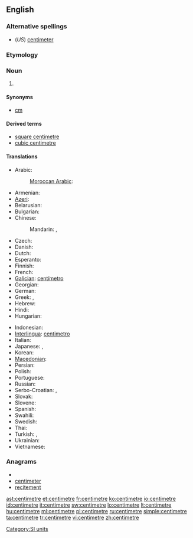 ==English==

===Alternative spellings===
* (''US'') [[centimeter]]

===Etymology===
{{prefix|centi|metre}}

===Noun===
{{en-noun}}

# {{SI-unit|centi|metre|length}}

====Synonyms====
* [[cm]]

====Derived terms====
* [[square centimetre]]
* [[cubic centimetre]]

====Translations====
{{trans-top|one-hundredth of a metre}}
* Arabic: {{t|ar|سنتميتر|m|tr=sintimítr}}
*: [[Moroccan Arabic]]: {{tø|ary|سنتيم|m|tr=santīm|sc=Arab}}
* Armenian: {{t-|hy|սանտիմետր|tr=santimetr}}
* [[Azeri]]: {{t-|az|santimetr|xs=Azeri}}
* Belarusian: {{t|be|сантыметр|m|tr=santymétr|xs=Belarusian}}
* Bulgarian: {{t+|bg|сантиметър|m|tr=santimétǎr}}
* Chinese:
*: Mandarin: {{t|cmn|釐米|sc=Hani}}, {{t|cmn|厘米|tr=límǐ|sc=Hani}}
* Czech: {{t-|cs|centimetr|m}}
* Danish: {{t-|da|centimeter}}
* Dutch: {{t+|nl|centimeter}}
* Esperanto: {{t-|eo|centimetro|xs=Esperanto}}
* Finnish: {{t+|fi|senttimetri}}
* French: {{t+|fr|centimètre|m}}
* [[Galician]]: [[centímetro]] {{m}}
* Georgian: {{t-|ka|სანტიმეტრი|tr=santimetri|sc=Geor|xs=Georgian}}
* German: {{t+|de|Zentimeter|m}}
* Greek: {{t+|el|εκατοστόμετρο|tr=ekatostómetro}},  {{t+|el|εκατοστό|n|tr=ekatostó}}
* Hebrew: {{t|he|סנטימטר|m|tr=sant'imet'er}}
* Hindi: {{t|hi|सेंटीमीटर|m|tr=sēṇṭīmīṭar|xs=Hindi}}
* Hungarian: {{t+|hu|centiméter}}
{{trans-mid}}
* Indonesian: {{t|id|sentimeter|xs=Indonesian}}
* [[Interlingua]]: [[centimetro]]
* Italian: {{t+|it|centimetro|m}}
* Japanese: {{t+|ja|センチメートル|tr=senchimētoru}},  {{t+|ja|センチ|tr=senchi}}
* Korean: {{t-|ko|센티미터|tr=sentimiteo}}
* [[Macedonian]]: {{t-|mk|сантиметар|m|tr=santimétar}}
* Persian: {{t|fa|سانتی متر|xs=Persian}}
* Polish: {{t+|pl|centymetr|m}}
* Portuguese: {{t+|pt|centímetro|m}}
* Russian: {{t+|ru|сантиметр|m|tr=santimétr}}
* Serbo-Croatian: {{tø|sh|центиметар|m|sc=Cyrl|xs=Serbo-Croatian}},  {{tø|sh|centimetar|m|xs=Serbo-Croatian}}
* Slovak: {{t-|sk|centimeter|m}}
* Slovene: {{t-|sl|centimeter|m}}
* Spanish: {{t+|es|centímetro|m}}
* Swahili: {{t|sw|sentimeta|xs=Swahili}}
* Swedish: {{t+|sv|centimeter|c}}
* Thai: {{t|th|เซนติเมตร|tr=sentimetr}}
* Turkish: {{t+|tr|santimetre}},  {{t+|tr|santim}}
* Ukrainian: {{t-|uk|сантиметр|m|tr=santymétr|xs=Ukrainian}}
* Vietnamese: {{t+|vi|xentimét|xs=Vietnamese}}
{{trans-bottom}}

===Anagrams===
* {{alphagram|ceeeimnrtt}}
* [[centimeter#English|centimeter]]
* [[recitement#English|recitement]]


[[Category:SI units]]

[[ast:centimetre]]
[[et:centimetre]]
[[fr:centimetre]]
[[ko:centimetre]]
[[io:centimetre]]
[[id:centimetre]]
[[it:centimetre]]
[[sw:centimetre]]
[[lo:centimetre]]
[[lt:centimetre]]
[[hu:centimetre]]
[[ml:centimetre]]
[[pl:centimetre]]
[[ru:centimetre]]
[[simple:centimetre]]
[[ta:centimetre]]
[[tr:centimetre]]
[[vi:centimetre]]
[[zh:centimetre]]